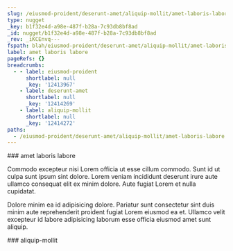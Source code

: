 ```yaml
---
slug: /eiusmod-proident/deserunt-amet/aliquip-mollit/amet-laboris-labore
type: nugget
_key: b1f32e4d-a98e-487f-b28a-7c93db8bf8ad
_id: nugget/b1f32e4d-a98e-487f-b28a-7c93db8bf8ad
_rev: _iKCEnvq---
fspath: blah/eiusmod-proident/deserunt-amet/aliquip-mollit/amet-laboris-labore.md
label: amet laboris labore
pageRefs: {}
breadcrumbs:
  - - label: eiusmod-proident
      shortlabel: null
      _key: '12413967'
    - label: deserunt-amet
      shortlabel: null
      _key: '12414269'
    - label: aliquip-mollit
      shortlabel: null
      _key: '12414272'
paths:
  - /eiusmod-proident/deserunt-amet/aliquip-mollit/amet-laboris-labore
---
```


<NuggetArea>
<Nugget slug="/eiusmod-proident/deserunt-amet/aliquip-mollit/amet-laboris-labore" type="nugget" _key="b1f32e4d-a98e-487f-b28a-7c93db8bf8ad" _id="nugget/b1f32e4d-a98e-487f-b28a-7c93db8bf8ad" _rev="_iKCEnvq---" fspath="blah/eiusmod-proident/deserunt-amet/aliquip-mollit/amet-laboris-labore.md" label="amet laboris labore" paths="/eiusmod-proident/deserunt-amet/aliquip-mollit/amet-laboris-labore">
<NuggetBody>
### amet laboris labore

Commodo excepteur nisi Lorem officia ut esse cillum commodo. Sunt id ut culpa sunt ipsum sint dolore. Lorem veniam incididunt deserunt irure aute ullamco consequat elit ex minim dolore. Aute fugiat Lorem et nulla cupidatat.

Dolore minim ea id adipisicing dolore. Pariatur sunt consectetur sint duis minim aute reprehenderit proident fugiat Lorem eiusmod ea et. Ullamco velit excepteur id labore adipisicing laborum esse officia eiusmod amet sunt aliquip.

</NuggetBody>
<Breadcrumbs>
<Crumbs>
<Crumb _key="12413967" label="eiusmod-proident" /><Crumb _key="12414269" label="deserunt-amet" /><Crumb _key="12414272" label="aliquip-mollit" />
</Crumbs>
</Breadcrumbs>
</Nugget>

<NuggetsInbound>
</NuggetsInbound>
<NuggetsOutbound>
</NuggetsOutbound>
</NuggetArea>
<PassagesInbound>
<Passage direction="inbound" type="passage" _key="12414272" _id="passage/12414272" _rev="_iKCEnvm--_" label="aliquip-mollit" passage="aliquip-mollit" fspath="blah/eiusmod-proident/deserunt-amet/aliquip-mollit" paths="/eiusmod-proident/deserunt-amet/aliquip-mollit" slug="/eiusmod-proident/deserunt-amet/aliquip-mollit">
<NuggetBody>
### aliquip-mollit

</NuggetBody>
<Breadcrumbs>
<Crumbs>
<Crumb _key="12413967" label="eiusmod-proident" /><Crumb _key="12414269" label="deserunt-amet" />
</Crumbs>
</Breadcrumbs>
</Passage>

</PassagesInbound>
<PassagesOutbound>
</PassagesOutbound>